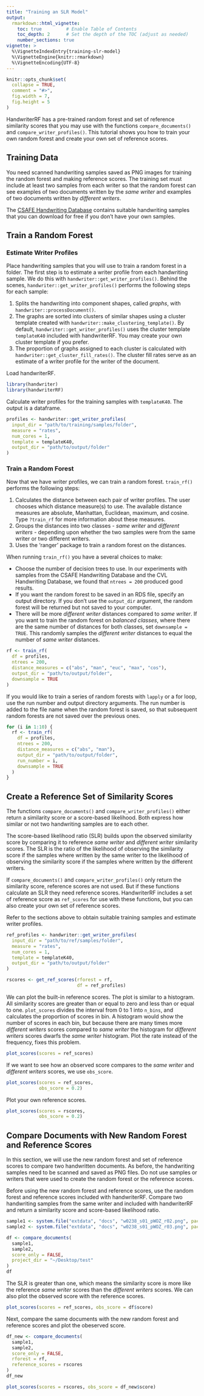 ```yaml
---
title: "Training an SLR Model"
output: 
  rmarkdown::html_vignette:
    toc: true         # Enable Table of Contents
    toc_depth: 2      # Set the depth of the TOC (adjust as needed)
    number_sections: true
vignette: >
  %\VignetteIndexEntry{training-slr-model}
  %\VignetteEngine{knitr::rmarkdown}
  %\VignetteEncoding{UTF-8}
---
```

  
```r
knitr::opts_chunk$set(
  collapse = TRUE,
  comment = "#>",
  fig.width = 7, 
  fig.height = 5
)
```
  
HandwriterRF has a pre-trained random forest and set of reference similarity scores that you may use with the functions `compare_documents()` and `compare_writer_profiles()`. This tutorial shows you how to train your own random forest and create your own set of reference scores.

## Training Data

You need scanned handwriting samples saved as PNG images for training the random forest and making reference scores. The training set must include at least two samples from each writer so that the random forest can see examples of two documents written by the *same writer* and examples of two documents written by *different writers*.

The [CSAFE Handwriting Database](https://data.csafe.iastate.edu/HandwritingDatabase/) contains suitable handwriting samples that you can download for free if you don't have your own samples.

## Train a Random Forest

### Estimate Writer Profiles

Place handwriting samples that you will use to train a random forest in a folder. The first step is to estimate a writer profile from each handwriting sample. We do this with `handwriter::get_writer_profiles()`. Behind the scenes, `handwriter::get_writer_profiles()` performs the following steps for each sample:

1.  Splits the handwriting into component shapes, called *graphs*, with `handwriter::processDocument()`.
2.  The graphs are sorted into clusters of similar shapes using a cluster template created with `handwriter::make_clustering_template()`. By default, `handwriter::get_writer_profiles()` uses the cluster template `templateK40` included with handwriterRF. You may create your own cluster template if you prefer.
3.  The proportion of graphs assigned to each cluster is calculated with `handwriter::get_cluster_fill_rates()`. The cluster fill rates serve as an estimate of a writer profile for the writer of the document.

Load handwriterRF.

```r
library(handwriter)
library(handwriterRF)
```

Calculate writer profiles for the training samples with `templateK40`. The output is a dataframe.

```r
profiles <- handwriter::get_writer_profiles(
  input_dir = "path/to/training/samples/folder",
  measure = "rates",
  num_cores = 1,
  template = templateK40,
  output_dir = "path/to/output/folder"
)
```

### Train a Random Forest
Now that we have writer profiles, we can train a random forest. `train_rf()` performs the following steps:

1.  Calculates the distance between each pair of writer profiles. The user chooses which distance measure(s) to use. The available distance measures are absolute, Manhattan, Euclidean, maximum, and cosine. Type `?train_rf` for more information about these measures.
2.  Groups the distances into two classes - *same writer* and *different writers* - depending upon whether the two samples were from the same writer or two different writers.
3.  Uses the 'ranger' package to train a random forest on the distances.

When running `train_rf()` you have a several choices to make:

-   Choose the number of decision trees to use. In our experiments with samples from the CSAFE Handwriting Database and the CVL Handwriting Database, we found that `ntrees = 200` produced good results.
-   If you want the random forest to be saved in an RDS file, specify an output directory. If you don't use the `output_dir` argument, the random forest will be returned but not saved to your computer.
-   There will be more *different writer* distances compared to *same writer*. If you want to train the random forest on *balanced classes*, where there are the same number of distances for both classes, set `downsample = TRUE`. This randomly samples the *different writer* distances to equal the number of *same writer* distances.

```r
rf <- train_rf(
  df = profiles,
  ntrees = 200,
  distance_measures = c("abs", "man", "euc", "max", "cos"),
  output_dir = "path/to/output/folder",
  downsample = TRUE
)
```

If you would like to train a series of random forests with `lapply` or a for loop, use the run number and output directory arguments. The run number is added to the file name when the random forest is saved, so that subsequent random forests are not saved over the previous ones.

```r
for (i in 1:10) {
  rf <- train_rf(
    df = profiles,
    ntrees = 200,
    distance_measures = c("abs", "man"),
    output_dir = "path/to/output/folder",
    run_number = i,
    downsample = TRUE
  )
}

```

## Create a Reference Set of Similarity Scores

The functions `compare_documents()` and `compare_writer_profiles()` either return a similarity score or a score-based likelihood. Both express how similar or not two handwriting samples are to each other.

The score-based likelihood ratio (SLR) builds upon the observed similarity score by comparing it to reference *same writer* and *different writer* similarity scores. The SLR is the ratio of the likelihood of observing the similarity score if the samples where written by the same writer to the likelihood of observing the similarity score if the samples where written by the different writers.

If `compare_documents()` and `compare_writer_profiles()` only return the similarity score, reference scores are not used. But if these functions calculate an SLR they need reference scores. HandwriterRF includes a set of reference score as `ref_scores` for use with these functions, but you can also create your own set of reference scores.

Refer to the sections above to obtain suitable training samples and estimate writer profiles.

```r
ref_profiles <- handwriter::get_writer_profiles(
  input_dir = "path/to/ref/samples/folder",
  measure = "rates",
  num_cores = 1,
  template = templateK40,
  output_dir = "path/to/output/folder"
)

rscores <- get_ref_scores(rforest = rf,
                          df = ref_profiles)
```

We can plot the built-in reference scores. The plot is similar to a histogram. All similarity scores are greater than or equal to zero and less than or equal to one. `plot_scores` divides the interval from 0 to 1 into `n_bins`, and calculates the proportion of scores in bin. A histogram would show the number of scores in each bin, but because there are many times more *different writers* scores compared to *same writer* the histogram for *different writers* scores dwarfs the *same writer* histogram. Plot the rate instead of the frequency, fixes this problem.

```r
plot_scores(scores = ref_scores)
```

If we want to see how an observed score compares to the *same writer* and *different writers*  scores, we use `obs_score`.

```r
plot_scores(scores = ref_scores,
            obs_score = 0.2)
```

Plot your own reference scores.

```r
plot_scores(scores = rscores,
            obs_score = 0.2)
```

## Compare Documents with New Random Forest and Reference Scores

In this section, we will use the new random forest and set of reference scores to compare two handwritten documents. As before, the handwriting samples need to be scanned and saved as PNG files. Do not use samples or writers that were used to create the random forest or the reference scores.

Before using the new random forest and reference scores, use 
the random forest and reference scores included with handwriterRF. Compare two handwriting samples from the same writer and included with handwriterRF and return a similarity score and score-based likelihood ratio.
```r
sample1 <- system.file("extdata", "docs", "w0238_s01_pWOZ_r02.png", package = "handwriterRF")
sample2 <- system.file("extdata", "docs", "w0238_s01_pWOZ_r03.png", package = "handwriterRF")

df <- compare_documents(
  sample1, 
  sample2, 
  score_only = FALSE,
  project_dir = "~/Desktop/test"
)
df
```

The SLR is greater than one, which means the similarity score is more like the reference *same writer* scores than the *different writers* scores. We can also plot the observed score with the reference scores. 

```r
plot_scores(scores = ref_scores, obs_score = df$score)
```
Next, compare the same documents with the new random forest and reference scores and plot the obeserved score.

```r
df_new <- compare_documents(
  sample1, 
  sample2, 
  score_only = FALSE,
  rforest = rf,
  reference_scores = rscores
)
df_new

plot_scores(scores = rscores, obs_score = df_new$score)
```
